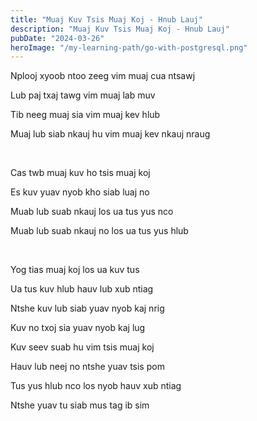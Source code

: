 ```yaml
---
title: "Muaj Kuv Tsis Muaj Koj - Hnub Lauj"
description: "Muaj Kuv Tsis Muaj Koj - Hnub Lauj"
pubDate: "2024-03-26"
heroImage: "/my-learning-path/go-with-postgresql.png"
---
```


Nplooj xyoob ntoo zeeg vim muaj cua ntsawj

Lub paj txaj tawg vim muaj lab muv

Tib neeg muaj sia vim muaj kev hlub

Muaj lub siab nkauj hu vim muaj kev nkauj nraug

<br />

Cas twb muaj kuv ho tsis muaj koj

Es kuv yuav nyob kho siab luaj no

Muab lub suab nkauj los ua tus yus nco

Muab lub suab nkauj no los ua tus yus hlub

<br />

Yog tias muaj koj los ua kuv tus

Ua tus kuv hlub hauv lub xub ntiag

Ntshe kuv lub siab yuav nyob kaj nrig

Kuv no txoj sia yuav nyob kaj lug

Kuv seev suab hu vim tsis muaj koj

Hauv lub neej no ntshe yuav tsis pom

Tus yus hlub nco los nyob hauv xub ntiag

Ntshe yuav tu siab mus tag ib sim
